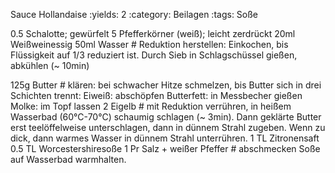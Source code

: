 Sauce Hollandaise
:yields: 2
:category: Beilagen
:tags: Soße

0.5 Schalotte; gewürfelt
5 Pfefferkörner (weiß); leicht zerdrückt
20ml Weißweinessig
50ml Wasser
# Reduktion herstellen:
  Einkochen, bis Flüssigkeit auf 1/3 reduziert ist.
  Durch Sieb in Schlagschüssel gießen, abkühlen (~ 10min)

125g Butter
# klären: bei schwacher Hitze schmelzen, bis Butter sich in drei Schichten trennt:
  Eiweiß: abschöpfen
  Butterfett: in Messbecher gießen
  Molke: im Topf lassen
2 Eigelb
# mit Reduktion verrühren, in heißem Wasserbad (60°C-70°C) schaumig schlagen (~ 3min).
  Dann geklärte Butter erst teelöffelweise unterschlagen, dann in dünnem Strahl zugeben.
  Wenn zu dick, dann warmes Wasser in dünnem Strahl unterrühren.
1 TL Zitronensaft
0.5 TL Worcestershiresoße
1 Pr Salz + weißer Pfeffer
# abschmecken
  Soße auf Wasserbad warmhalten.